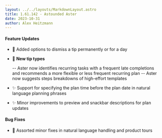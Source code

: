 ```yaml
---
layout: ../../layouts/MarkdownLayout.astro
title: 1.61.142 - Astounded Aster
date: 2023-10-31
author: Alex Heitzmann
---
```


#### Feature Updates

- 🚀 Added options to dismiss a tip permanently or for a day
- 🚀 **New tip types**

  -- Aster now identifies recurring tasks with a frequent late completions and recommends a more flexible or less frequent recurring plan
  -- Aster now suggests steps breakdowns of high-effort templates

- ✨ Support for specifying the plan time before the plan date in natural language planning phrases
- ✨ Minor improvements to preview and snackbar descriptions for plan updates

#### Bug Fixes

- 🐞 Assorted minor fixes in natural language handling and product tours
